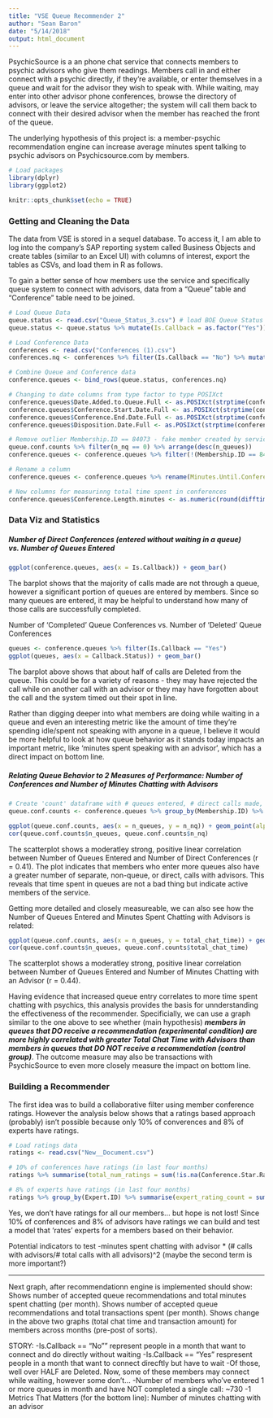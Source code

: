 ```yaml
---
title: "VSE Queue Recommender 2"
author: "Sean Baron"
date: "5/14/2018"
output: html_document
---
```


PsychicSource is a an phone chat service that connects members to psychic advisors who give them readings. Members call in and either connect with a psychic directly, if they're available, or enter themselves in a queue and wait for the advisor they wish to speak with. While waiting, may enter into other advisor phone conferences, browse the directory of advisors, or leave the service altogether; the system will call them back to connect with their desired advisor when the member has reached the front of the queue.

The underlying hypothesis of this project is: a member-psychic recommendation engine can increase average minutes spent talking to psychic advisors on Psychicsource.com by members.

```r
# Load packages
library(dplyr)
library(ggplot2)
```


```r
knitr::opts_chunk$set(echo = TRUE)
```

### Getting and Cleaning the Data

The data from VSE is stored in a sequel database. To access it, I am able to log into the company's SAP reporting system called Business Objects and create tables (similar to an Excel UI) with columns of interest, export the tables as CSVs, and load them in R as follows.

To gain a better sense of how members use the service and specifically queue system to connect with advisors, data from a "Queue" table and "Conference" table need to be joined.
```r
# Load Queue Data
queue.status <- read.csv("Queue_Status_3.csv") # load BOE Queue Status table
queue.status <- queue.status %>% mutate(Is.Callback = as.factor("Yes"))

# Load Conference Data
conferences <- read.csv("Conferences (1).csv")
conferences.nq <- conferences %>% filter(Is.Callback == "No") %>% mutate(Callback.Status = NA, Date.Added.to.Queue.Full = NA, Disposition.Date.Full = NA, Disposition.Reason = NA, Disposition.Activity = NA, Time.to.Conference..minutes. = NA)

# Combine Queue and Conference data
conference.queues <- bind_rows(queue.status, conferences.nq)

# Changing to date columns from type factor to type POSIXct
conference.queues$Date.Added.to.Queue.Full <- as.POSIXct(strptime(conference.queues$Date.Added.to.Queue.Full, format = "%Y/%m/%d %H:%M:%S"))
conference.queues$Conference.Start.Date.Full <- as.POSIXct(strptime(conference.queues$Conference.Start.Date.Full, format = "%Y/%m/%d %H:%M:%S"))
conference.queues$Conference.End.Date.Full <- as.POSIXct(strptime(conference.queues$Conference.End.Date.Full, format = "%Y/%m/%d %H:%M:%S"))
conference.queues$Disposition.Date.Full <- as.POSIXct(strptime(conference.queues$Disposition.Date.Full, format = "%Y/%m/%d %H:%M:%S"))

# Remove outlier Membership.ID == 84073 - fake member created by service
queue.conf.counts %>% filter(n_nq == 0) %>% arrange(desc(n_queues))
conference.queues <- conference.queues %>% filter(!(Membership.ID == 84073))

# Rename a column
conference.queues <- conference.queues %>% rename(Minutes.Until.Conference = Time.to.Conference..minutes.)

# New columns for measurinng total time spent in conferences
conference.queues$Conference.Length.minutes <- as.numeric(round(difftime(conference.queues$Conference.End.Date.Full, conference.queues$Conference.Start.Date.Full, units = "mins"), 1))
```


### Data Viz and Statistics

##### Number of Direct Conferences (entered without waiting in a queue) vs. Number of Queues Entered

```r
ggplot(conference.queues, aes(x = Is.Callback)) + geom_bar()
```
The barplot shows that the majority of calls made are not through a queue, however a significant portion of queues are entered by members. Since so many queues are entered, it may be helpful to understand how many of those calls are successfully completed.

Number of 'Completed' Queue Conferences vs. Number of 'Deleted' Queue Conferences
```r
queues <- conference.queues %>% filter(Is.Callback == "Yes")
ggplot(queues, aes(x = Callback.Status)) + geom_bar()
```
The barplot above shows that about half of calls are Deleted from the queue. This could be for a variety of reasons - they may have rejected the call while on another call with an advisor or they may have forgotten about the call and the system timed out their spot in line.

Rather than digging deeper into what members are doing while waiting in a queue and even an interesting metric like the amount of time they're spending idle/spent not speaking with anyone in a queue, I believe it would be more helpful to look at how queue behavior as it stands today impacts an important metric, like 'minutes spent speaking with an advisor', which has a direct impact on bottom line.

##### Relating Queue Behavior to 2 Measures of Performance: Number of Conferences and Number of Minutes Chatting with Advisors

```r

# Create 'count' dataframe with # queues entered, # direct calls made, time between first and last queue entry (for perspective), and total chat time across all conferences.
queue.conf.counts <- conference.queues %>% group_by(Membership.ID) %>% summarise(n_queues = sum(Is.Callback == "Yes"), n_nq = sum(Is.Callback == "No"), date_first_q = min(Date.Added.to.Queue.Full, na.rm = TRUE), date_last_q = max(Date.Added.to.Queue.Full, na.rm = TRUE), day_diff = round(difftime(date_last_q, date_first_q, units = "days"), 3), total_chat_time = round(sum(Conference.Length.minutes, na.rm = TRUE), 2))
```


```r
ggplot(queue.conf.counts, aes(x = n_queues, y = n_nq)) + geom_point(alpha = 0.3, size = 1) + stat_smooth(method = "lm", se = FALSE)
cor(queue.conf.counts$n_queues, queue.conf.counts$n_nq)
```
The scatterplot shows a moderatley strong, positive linear correlation between Number of Queues Entered and Number of Direct Conferences (r = 0.41). The plot indicates that members who enter more queues also have a greater number of separate, non-queue, or direct, calls with advisors. This reveals that time spent in queues are not a bad thing but indicate active members of the service.

Getting more detailed and closely measureable, we can also see how the Number of Queues Entered and Minutes Spent Chatting with Advisors is related:

```r
ggplot(queue.conf.counts, aes(x = n_queues, y = total_chat_time)) + geom_point(alpha = 0.3, size = 1) + stat_smooth(method = "lm", se = FALSE)
cor(queue.conf.counts$n_queues, queue.conf.counts$total_chat_time)
```
The scatterplot shows a moderatley strong, positive linear correlation between Number of Queues Entered and Number of Minutes Chatting with an Advisor (r = 0.44).

Having evidence that increased queue entry correlates to more time spent chatting with psychics, this analysis provides the basis for unnderstanding the effectiveness of the recommender. Specificially, we can use a graph similar to the one above to see whether (main hypothesis) ***members in queues that DO receive a recommendation (experimental condition) are more highly correlated with greater Total Chat Time with Advisors than members in queues that DO NOT receive a recommendation (control group)***. The outcome measure may also be transactions with PsychicSource to even more closely measure the impact on bottom line.


### Building a Recommender

The first idea was to build a collaborative filter using member conference ratings. However the analysis below shows that a ratings based approach (probably) isn't possible because only 10% of converences and 8% of experts have ratings. 

```r
# Load ratings data
ratings <- read.csv("New__Document.csv")

# 10% of conferences have ratings (in last four months)
ratings %>% summarise(total_num_ratings = sum(!is.na(Conference.Star.Rating)), total_num_conferences = n(), confs_with_ratings = total_num_ratings/total_num_conferences)

# 8% of experts have ratings (in last four months)
ratings %>% group_by(Expert.ID) %>% summarise(expert_rating_count = sum(!is.na(Conference.Star.Rating)), expert_conference_count = n()) %>% summarise(experts_with_ratings = sum(expert_rating_count==0), total_experts = n(), percentage_experts_with_ratings = experts_with_ratings/total_experts)
```


Yes, we don't have ratings for all our members... but hope is not lost! Since 10% of conferences and 8% of advisors have ratings we can build and test a model that 'rates' experts for a members based on their behavior. 

Potential indicators to test
-minutes spent chatting with advisor * (# calls with advisors/# total calls with all advisors)^2 (maybe the second term is more important?)



-------
Next graph, after recommendationn engine is implemented should show:
Shows number of accepted queue recommendations and total minutes spent chatting (per month). 
Shows number of accepted queue recommendations and total transactions spent (per month). 
Shows change in the above two graphs (total chat time and transaction amount) for members across months (pre-post of sorts). 

STORY:
-Is.Callback == "No"" represent people in a month that want to connect and do directly without waiting
-Is.Callback == "Yes" respresent people in a month that want to connect direcftly but have to wait
-Of those, well over HALF are Deleted. Now, some of these members may connect while waiting, however some don't...
-Number of members who've entered 1 or more queues in month and have NOT completed a single call: ~730
-1 Metrics That Matters (for the bottom line): Number of minutes chatting with an advisor




